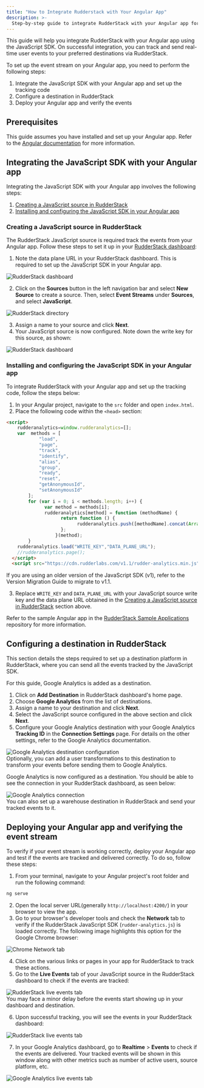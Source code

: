 ```yaml
---
title: "How to Integrate Rudderstack with Your Angular App"
description: >-
  Step-by-step guide to integrate RudderStack with your Angular app for event tracking.
---
```


This guide will help you integrate RudderStack with your Angular app using the <Link to="/sources/sdks/rudderstack-javascript-sdk/">JavaScript SDK</Link>. On successful integration, you can track and send real-time user events to your preferred destinations via RudderStack.

To set up the event stream on your Angular app, you need to perform the following steps:

1. <Link to="#integrating-the-javascript-sdk-with-your-angular-app">Integrate the JavaScript SDK with your Angular app and set up the tracking code</Link>
2. <Link to="#configuring-a-destination-in-rudderstack">Configure a destination in RudderStack</Link>
3. <Link to="#deploying-your-angular-app-and-verifying-the-event-stream">Deploy your Angular app and verify the events</Link>

## Prerequisites

This guide assumes you have installed and set up your Angular app. Refer to the [Angular documentation](https://angular.io/guide/setup-local) for more information.

## Integrating the JavaScript SDK with your Angular app

Integrating the JavaScript SDK with your Angular app involves the following steps:

1. [Creating a JavaScript source in RudderStack](#creating-a-javascript-source-in-rudderstack) 
2. [Installing and configuring the JavaScript SDK in your Angular app](#installing-and-configuring-the-javascript-sdk-in-your-angular-app)

### Creating a JavaScript source in RudderStack

The RudderStack JavaScript source is required track the events from your Angular app. Follow these steps to set it up in your [RudderStack dashboard](https://app.rudderstack.com/):

1. Note the data plane URL in your RudderStack dashboard. This is required to set up the JavaScript SDK in your Angular app.

<img src="../../../assets/user-guides/rudderstack-dashboard.png" alt="RudderStack dashboard" />

2. Click on the **Sources** button in the left navigation bar and select **New Source** to create a source. Then, select **Event Streams** under **Sources**, and select **JavaScript**.

<img src="../../../assets/user-guides/rudderstack-directory.png" alt="RudderStack directory" />

3. Assign a name to your source and click **Next**.
4. Your JavaScript source is now configured. Note down the write key for this source, as shown:

<img src="../../../assets/user-guides/javascript-writekey.png" alt="RudderStack dashboard" />

### Installing and configuring the JavaScript SDK in your Angular app

To integrate RudderStack with your Angular app and set up the tracking code, follow the steps below:

1. In your Angular project, navigate to the `src` folder and open `index.html`. 
2. Place the following code within the `<head>` section:

```html
<script> 
    rudderanalytics=window.rudderanalytics=[];
    var  methods = [
            "load",
            "page",
            "track",
            "identify",
            "alias",
            "group",
            "ready",
            "reset",
            "getAnonymousId",
            "setAnonymousId"
        ];
        for (var i = 0; i < methods.length; i++) {
              var method = methods[i];
              rudderanalytics[method] = function (methodName) {
                    return function () {
                          rudderanalytics.push([methodName].concat(Array.prototype.slice.call(arguments)));
                    };
                  }(method);
        }
    rudderanalytics.load("WRITE_KEY","DATA_PLANE_URL");
    //rudderanalytics.page();
  </script>
  <script src="https://cdn.rudderlabs.com/v1.1/rudder-analytics.min.js"></script>
```

<div class="infoBlock">
If you are using an older version of the JavaScript SDK (v1), refer to the <Link to="/sources/sdks/rudderstack-javascript-sdk/version-migration-guide/">Version Migration Guide</Link> to migrate to v1.1.
</div>

3. Replace `WRITE_KEY` and `DATA_PLANE_URL` with your JavaScript source write key and the data plane URL obtained in the [Creating a JavaScript source in RudderStack](#creating-a-javascript-source-in-rudderstack) section above.

<div class="infoBlock">
Refer to the sample Angular app in the <a href="https://github.com/rudderlabs/rudder-samples">RudderStack Sample Applications</a> repository for more information.
</div>

## Configuring a destination in RudderStack

This section details the steps required to set up a destination platform in RudderStack, where you can send all the events tracked by the JavaScript SDK.

<div class="infoBlock">
For this guide, Google Analytics is added as a destination.
</div>

1. Click on **Add Destination** in RudderStack dashboard's home page.
2. Choose **Google Analytics** from the list of destinations.
3. Assign a name to your destination and click **Next**.
4. Select the JavaScript source configured in the above section and click **Next**.
5. Configure your Google Analytics destination with your Google Analytics **Tracking ID** in the **Connection Settings** page. For details on the other settings, refer to the <Link to="/destinations/streaming-destinations/google-analytics-ga/">Google Analytics documentation</Link>.

<img src="../../../assets/user-guides/ga-settings.png" alt="Google Analytics destination configuration" />

<div class="infoBlock">
Optionally, you can add a <Link to="/features/transformations/">user transformations</Link> to this destination to transform your events before sending them to Google Analytics. 
</div>

Google Analytics is now configured as a destination. You should be able to see the connection in your RudderStack dashboard, as seen below:

<img src="../../../assets/user-guides/rudderstack-ga-connection.png" alt="Google Analytics connection" />

<div class="successBlock">
You can also set up a warehouse destination in RudderStack and send your tracked events to it.
</div>

## Deploying your Angular app and verifying the event stream

To verify if your event stream is working correctly, deploy your Angular app and test if the events are tracked and delivered correctly. To do so, follow these steps:

1. From your terminal, navigate to your Angular project's root folder and run the following command:

```bash
ng serve
```

2. Open the local server URL(generally `http://localhost:4200/`) in your browser to view the app.
3. Go to your browser's developer tools and check the **Network** tab to verify if the RudderStack JavaScript SDK (`rudder-analytics.js`) is loaded correctly. The following image highlights this option for the Google Chrome browser:

<img src="../../../assets/user-guides/browser-network-tab.png" alt="Chrome Network tab" />

4. Click on the various links or pages in your app for RudderStack to track these actions.
5. Go to the **Live Events** tab of your JavaScript source in the RudderStack dashboard to check if the events are tracked:

<img src="../../../assets/user-guides/live-events.png" alt="RudderStack live events tab" />

<div class="infoBlock">
You may face a minor delay before the events start showing up in your dashboard and destination.
</div>

6. Upon successful tracking, you will see the events in your RudderStack dashboard:

<img src="../../../assets/user-guides/successful-live-events-angular.png" alt="RudderStack live events tab" />

7. In your Google Analytics dashboard, go to **Realtime** > **Events** to check if the events are delivered. Your tracked events will be shown in this window along with other metrics such as number of active users, source platform, etc.

<img src="../../../assets/user-guides/ga-live-events-angular.png" alt="Google Analytics live events tab" />


